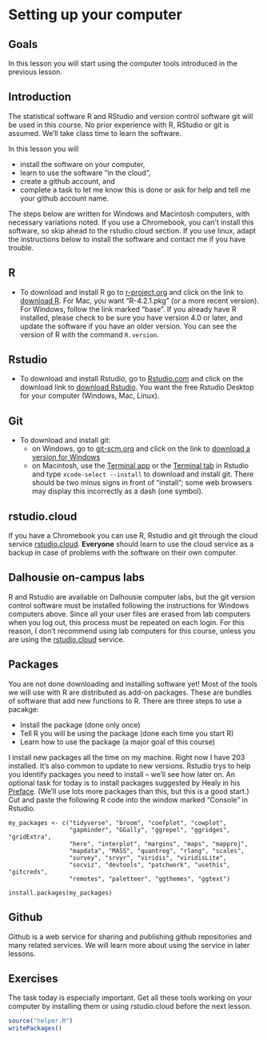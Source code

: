 # Setting up your computer {#setup}

## Goals

In this lesson you will start using the computer tools introduced in the previous lesson.

## Introduction

The statistical software R and RStudio and version control software git will be used in this course. No prior experience with
R, RStudio or git is assumed. We'll take class time to learn the software.

In this lesson you will 

* install the software on your computer, 
* learn to use the software "in the cloud",
* create a github account, and
* complete a task to let me know this is done or ask for help and tell me your github account name.

The steps below are written for Windows and Macintosh computers, with necessary variations noted.
If you use a Chromebook, you can't install this software, so skip ahead to the rstudio.cloud section. 
If you use linux, adapt the instructions below to install the software and contact me if you have trouble.

## R

* To download and install R go to [r-project.org](https://www.r-project.org/) and click on the link to [download R](https://cloud.r-project.org/). For Mac, you want "R-4.2.1.pkg" (or a more recent version). For Windows, follow the link marked "base". If you already have R installed, please check to be sure you have version 4.0 or later, and update the software if you have an older version. You can see the version of R with the command `R.version`.

## Rstudio

* To download and install Rstudio, go to [Rstudio.com](https://www.rstudio.com/) and click on the download link to [download Rstudio](https://rstudio.com/products/rstudio/download/). You want the free Rstudio Desktop for your computer (Windows, Mac, Linux).

## Git

* To download and install git: 
  * on Windows, go to [git-scm.org](https://git-scm.org) and click on the link to [download a version for Windows](https://git-scm.com/download/win)
  * on Macintosh, use the [Terminal app](https://www.dummies.com/computers/macs/mac-operating-systems/unix-terminal-application-on-your-macbook/) or the [Terminal tab](https://support.rstudio.com/hc/en-us/articles/115010737148-Using-the-RStudio-Terminal-in-the-RStudio-IDE) in Rstudio and type `xcode-select --install` to download and install git. There should be two minus signs in front of "install"; some web browsers may display this incorrectly as a dash (one symbol).

## rstudio.cloud

If you have a Chromebook you can use R, Rstudio and git through the cloud service [rstudio.cloud](https://rstudio.cloud/). **Everyone** should learn to use the cloud service as a backup in case of problems with the software on their own computer.

## Dalhousie on-campus labs

R and Rstudio are available on Dalhousie computer labs, but the git version control software must be installed following the instructions for Windows computers above. Since all your user files are erased from lab computers when you log out, this process must be repeated on each login. For this reason, I don't recommend using lab computers for this course, unless you are using the [rstudio.cloud](https://rstudio.cloud/) service.

## Packages

You are not done downloading and installing software yet! Most of the tools we will use with R are distributed as add-on packages. These are bundles of software that add new functions to R. There are three steps to use a pacakge:

* Install the package (done only once)
* Tell R you will be using the package (done each time you start R)
* Learn how to use the package (a major goal of this course)

I install new packages all the time on my machine. Right now I have 203 installed. It's also common to update to new versions. Rstudio trys to help you identify packages you need to install -- we'll see how later on. An optional task for today is to install packages suggested by Healy in his [Preface](https://socviz.co/index.html#install). (We'll use lots more packages than this, but this is a good start.) Cut and paste the following R code into the window marked "Console" in Rstudio.

```
my_packages <- c("tidyverse", "broom", "coefplot", "cowplot",
                 "gapminder", "GGally", "ggrepel", "ggridges", "gridExtra",
                 "here", "interplot", "margins", "maps", "mapproj",
                 "mapdata", "MASS", "quantreg", "rlang", "scales",
                 "survey", "srvyr", "viridis", "viridisLite", 
                 "socviz", "devtools", "patchwork", "usethis", "gitcreds",
                 "remotes", "paletteer", "ggthemes", "ggtext")

install.packages(my_packages)
```

## Github

Github is a web service for sharing and publishing github repositories and many related services. We will learn more about using the service in later lessons.

## Exercises

The task today is especially important. Get all these tools working on your computer by installing them or using rstudio.cloud before the next lesson.

```r
source("helper.R")
writePackages()
```

